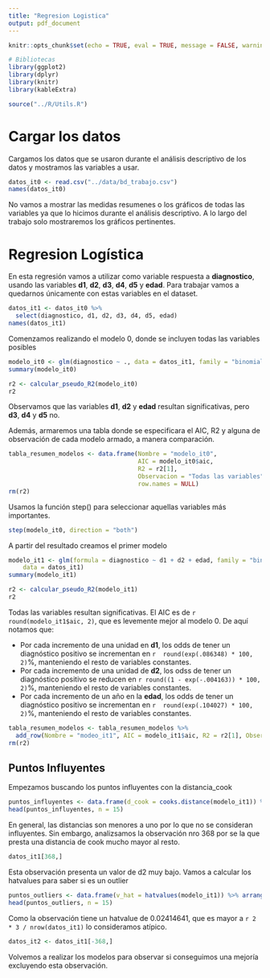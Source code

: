 ```yaml
---
title: "Regresion Logistica"
output: pdf_document
---
```


```r
knitr::opts_chunk$set(echo = TRUE, eval = TRUE, message = FALSE, warning = FALSE, error = FALSE)

# Bibliotecas
library(ggplot2)
library(dplyr)
library(knitr)
library(kableExtra)
```

```r
source("../R/Utils.R")
```

# Cargar los datos

Cargamos los datos que se usaron durante el análisis descriptivo de los datos y mostramos las variables a usar.

```r
datos_it0 <- read.csv("../data/bd_trabajo.csv")
names(datos_it0)
```

No vamos a mostrar las medidas resumenes o los gráficos de todas las variables ya que lo hicimos durante el análisis descriptivo. A lo largo del trabajo solo mostraremos los gráficos pertinentes.

# Regresion Logística

En esta regresión vamos a utilizar como variable respuesta a **diagnostico**, usando las variables **d1**, **d2**, **d3**, **d4**, **d5** y **edad**. Para trabajar vamos a quedarnos únicamente con estas variables en el dataset.

```r
datos_it1 <- datos_it0 %>% 
  select(diagnostico, d1, d2, d3, d4, d5, edad)
names(datos_it1)
```

Comenzamos realizando el modelo 0, donde se incluyen todas las variables posibles

```r
modelo_it0 <- glm(diagnostico ~ ., data = datos_it1, family = "binomial")
summary(modelo_it0)

r2 <- calcular_pseudo_R2(modelo_it0)
r2
```
Observamos que las variables **d1**, **d2** y **edad** resultan significativas, pero **d3**, **d4** y **d5** no.

Además, armaremos una tabla donde se especificara el AIC, R2 y alguna de observación de cada modelo armado, a manera comparación.

```r
tabla_resumen_modelos <- data.frame(Nombre = "modelo_it0", 
                                    AIC = modelo_it0$aic,
                                    R2 = r2[1],
                                    Observacion = "Todas las variables",
                                    row.names = NULL)
rm(r2)
```

Usamos la función step() para seleccionar aquellas variables más importantes.

```r
step(modelo_it0, direction = "both")
```

A partir del resultado creamos el primer modelo

```r
modelo_it1 <- glm(formula = diagnostico ~ d1 + d2 + edad, family = "binomial", 
    data = datos_it1)
summary(modelo_it1)

r2 <- calcular_pseudo_R2(modelo_it1)
r2
```
Todas las variables resultan significativas. El AIC es de `r round(modelo_it1$aic, 2)`, que es levemente mejor al modelo 0. De aquí notamos que:

* Por cada incremento de una unidad en **d1**, los odds de tener un diagnóstico positivo se incrementan en `r  round(exp(.086348) * 100, 2)`%, manteniendo el resto de variables constantes.
* Por cada incremento de una unidad de **d2**, los odss de tener un diagnóstico positivo se reducen en `r round((1 - exp(-.004163)) * 100, 2)`%, manteniendo el resto de variables constantes.
* Por cada incremento de un año en la **edad**, los odds de tener un diagnóstico positivo se incrementan en `r  round(exp(.104027) * 100, 2)`%, manteniendo el resto de variables constantes.

```r
tabla_resumen_modelos <- tabla_resumen_modelos %>% 
  add_row(Nombre = "modeo_it1", AIC = modelo_it1$aic, R2 = r2[1], Observacion = "Primer modelo con selección de variables")
rm(r2)
```

## Puntos Influyentes

Empezamos buscando los puntos influyentes con la distancia_cook

```r
puntos_influyentes <- data.frame(d_cook = cooks.distance(modelo_it1)) %>% arrange(-d_cook)
head(puntos_influyentes, n = 15)
```

En general, las distancias son menores a uno por lo que no se consideran influyentes. Sin embargo, analizsamos la observación nro 368 por se la que presta una distancia de cook mucho mayor al resto.

```r
datos_it1[368,]
```

Esta observación presenta un valor de d2 muy bajo. Vamos a calcular los hatvalues para saber si es un outlier

```r
puntos_outliers <- data.frame(v_hat = hatvalues(modelo_it1)) %>% arrange(-v_hat)
head(puntos_outliers, n = 15)
```

Como la observación tiene un hatvalue de 0.02414641, que es mayor a `r 2 * 3 / nrow(datos_it1)` lo consideramos atípico. 

```r
datos_it2 <- datos_it1[-368,]
```

Volvemos a realizar los modelos para observar si conseguimos una mejoría excluyendo esta observación.
